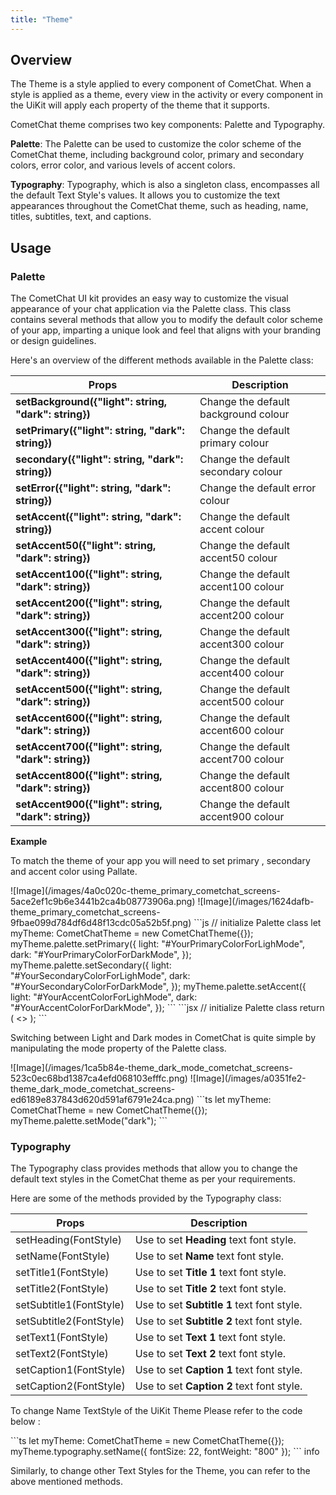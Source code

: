```yaml
---
title: "Theme"
---
```


## Overview

The Theme is a style applied to every component of CometChat. When a style is applied as a theme, every view in the activity or every component in the UiKit will apply each property of the theme that it supports.

CometChat theme comprises two key components: Palette and Typography.

**Palette**: The Palette can be used to customize the color scheme of the CometChat theme, including background color, primary and secondary colors, error color, and various levels of accent colors.

**Typography**: Typography, which is also a singleton class, encompasses all the default Text Style's values. It allows you to customize the text appearances throughout the CometChat theme, such as heading, name, titles, subtitles, text, and captions.

## Usage

### **Palette**

The CometChat UI kit provides an easy way to customize the visual appearance of your chat application via the Palette class. This class contains several methods that allow you to modify the default color scheme of your app, imparting a unique look and feel that aligns with your branding or design guidelines.

Here's an overview of the different methods available in the Palette class:

| Props                                                 | Description                          |
| ----------------------------------------------------- | ------------------------------------ |
| **setBackground(\{"light": string, "dark": string})** | Change the default background colour |
| **setPrimary(\{"light": string, "dark": string})**    | Change the default primary colour    |
| **secondary(\{"light": string, "dark": string})**     | Change the default secondary colour  |
| **setError(\{"light": string, "dark": string})**      | Change the default error colour      |
| **setAccent(\{"light": string, "dark": string})**     | Change the default accent colour     |
| **setAccent50(\{"light": string, "dark": string})**   | Change the default accent50 colour   |
| **setAccent100(\{"light": string, "dark": string})**  | Change the default accent100 colour  |
| **setAccent200(\{"light": string, "dark": string})**  | Change the default accent200 colour  |
| **setAccent300(\{"light": string, "dark": string})**  | Change the default accent300 colour  |
| **setAccent400(\{"light": string, "dark": string})**  | Change the default accent400 colour  |
| **setAccent500(\{"light": string, "dark": string})**  | Change the default accent500 colour  |
| **setAccent600(\{"light": string, "dark": string})**  | Change the default accent600 colour  |
| **setAccent700(\{"light": string, "dark": string})**  | Change the default accent700 colour  |
| **setAccent800(\{"light": string, "dark": string})**  | Change the default accent800 colour  |
| **setAccent900(\{"light": string, "dark": string})**  | Change the default accent900 colour  |

**Example**

To match the theme of your app you will need to set primary , secondary and accent color using Pallate.

<Tabs>
<Tab title="iOS">
![Image](/images/4a0c020c-theme_primary_cometchat_screens-5ace2ef1c9b6e3441b2ca4b08773906a.png)

</Tab>

<Tab title="Android">
![Image](/images/1624dafb-theme_primary_cometchat_screens-9fbae099d784df6d48f13cdc05a52b5f.png)

</Tab>

</Tabs>

<Tabs>
<Tab title="Configure Theme">
```js
// initialize Palette class
let myTheme: CometChatTheme = new CometChatTheme({});
myTheme.palette.setPrimary({
  light: "#YourPrimaryColorForLighMode",
  dark: "#YourPrimaryColorForDarkMode",
});
myTheme.palette.setSecondary({
  light: "#YourSecondaryColorForLighMode",
  dark: "#YourSecondaryColorForDarkMode",
});
myTheme.palette.setAccent({
  light: "#YourAccentColorForLighMode",
  dark: "#YourAccentColorForDarkMode",
});
```

</Tab>

<Tab title="JSX">
```jsx
// initialize Palette class
return (
  <>
    <CometChatContextProvider theme={myTheme}>
      <CometChatConversationsWithMessages />
    </CometChatContextProvider>
  </>
);
```

</Tab>

</Tabs>

Switching between Light and Dark modes in CometChat is quite simple by manipulating the mode property of the Palette class.

<Tabs>
<Tab title="iOS">
![Image](/images/1ca5b84e-theme_dark_mode_cometchat_screens-523c0ec68bd1387ca4efd068103efffc.png)

</Tab>

<Tab title="Android">
![Image](/images/a0351fe2-theme_dark_mode_cometchat_screens-ed6189e837843d620d591af6791e24ca.png)

</Tab>

</Tabs>

<Tabs>
<Tab title="TypeScript">
```ts
let myTheme: CometChatTheme = new CometChatTheme({});
myTheme.palette.setMode("dark");
```

</Tab>

</Tabs>

### **Typography**

The Typography class provides methods that allow you to change the default text styles in the CometChat theme as per your requirements.

Here are some of the methods provided by the Typography class:

| Props                   | Description                                |
| ----------------------- | ------------------------------------------ |
| setHeading(FontStyle)   | Use to set **Heading** text font style.    |
| setName(FontStyle)      | Use to set **Name** text font style.       |
| setTitle1(FontStyle)    | Use to set **Title 1** text font style.    |
| setTitle2(FontStyle)    | Use to set **Title 2** text font style.    |
| setSubtitle1(FontStyle) | Use to set **Subtitle 1** text font style. |
| setSubtitle2(FontStyle) | Use to set **Subtitle 2** text font style. |
| setText1(FontStyle)     | Use to set **Text 1** text font style.     |
| setText2(FontStyle)     | Use to set **Text 2** text font style.     |
| setCaption1(FontStyle)  | Use to set **Caption 1** text font style.  |
| setCaption2(FontStyle)  | Use to set **Caption 2** text font style.  |

To change Name TextStyle of the UiKit Theme Please refer to the code below :

<Tabs>
<Tab title="TypeScript">
```ts
let myTheme: CometChatTheme = new CometChatTheme({});
myTheme.typography.setName({ fontSize: 22, fontWeight: "800" });
```

</Tab>

</Tabs>

<Note>
info

Similarly, to change other Text Styles for the Theme, you can refer to the above mentioned methods.

</Note>
